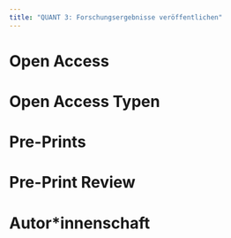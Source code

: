 ```yaml
---
title: "QUANT 3: Forschungsergebnisse veröffentlichen"
---
```


# Open Access

# Open Access Typen

# Pre-Prints

# Pre-Print Review

# Autor\*innenschaft

